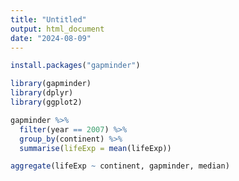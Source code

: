 ```yaml
---
title: "Untitled"
output: html_document
date: "2024-08-09"
---
```



```r
install.packages("gapminder")
```
```r
library(gapminder)
library(dplyr)
library(ggplot2)
```
```r
gapminder %>%
  filter(year == 2007) %>%
  group_by(continent) %>%
  summarise(lifeExp = mean(lifeExp))
```
```r
aggregate(lifeExp ~ continent, gapminder, median)
```


